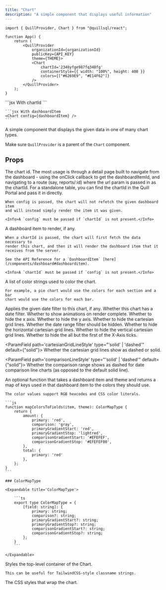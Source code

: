 ```yaml
---
title: "Chart"
description: "A simple component that displays useful information"
---
```


```tsx App.tsx
import { QuillProvider, Chart } from "@quillsql/react";

function App() {
	return (
		<QuillProvider
			organizationId={organizationId}
			publicKey={API_KEY}
			theme={THEME}>
			<Chart
				chartId='2348yfge987fq348fg'
				containerStyle={{ width: "100%", height: 400 }}
				colors={["#6269E9", "#E14F62"]}
			/>
		</QuillProvider>
	);
}
```

<RequestExample>
	```jsx With chartId
	<Chart chartId="964504993938" />
	```

    ```jsx With dashboardItem
    <Chart config={dashboardItem} />
    ```

</RequestExample>

A simple component that displays the given data in one of many chart types.

<Info>Make sure `QuillProvider` is a parent of the `Chart` component.</Info>

## Props

<ParamField path='chartId' type='string'>
	The chart id. The most usage is through a detail page built to navigate from
	the dashboard - using the onClick callback to get the dashboardItemId, and
	navigating to a route (say, reports/:id) where the url param is passed in as
	the chartId. For a standalone table, you can find the chartId in the Quill
	Portal and pass it in directly.

    When config is passed, the chart will not refetch the given dashboard item
    and will instead simply render the item it was given.

    <Info>A `config` must be passed if `chartId` is not present.</Info>

</ParamField>

<ParamField path='config' type='DashboardItem'>
	A dashboard item to render, if any.

    When a chartId is passed, the chart will first fetch the data necessary to
    render this chart, and then it will render the dashboard item that it
    receives from the server.

    See the API Reference for a `DashboardItem` [here](/components/dashboard#dashboarditem).

    <Info>A `chartId` must be passed if `config` is not present.</Info>

</ParamField>

<ParamField path='colors' type='string[]'>
	A list of color strings used to color the chart.

    For example, a pie chart would use the colors for each section and a bar
    chart would use the colors for each bar.

</ParamField>

<ParamField path='dateFilter' type='any'>
	Applies the given date filter to this chart, if any.
</ParamField>

<ParamField path='isDateFilter' type='boolean'>
	Whether this chart has a date filter.
</ParamField>

<ParamField path='isAnimationActive' type='boolean'>
	Whether to show animations on render complete.
</ParamField>

<ParamField path='hideXAxis' type='boolean'>
	Whether to hide the x axis.
</ParamField>

<ParamField path='hideYAxis' type='boolean'>
	Whether to hide the y axis.
</ParamField>

<ParamField path='hideCartesianGrid' type='boolean'>
	Whether to hide the cartesian grid lines.
</ParamField>

<ParamField path='hideDateRangeFilter' type='boolean'>
	Whether the date range filter should be hidden.
</ParamField>

<ParamField path='hideHorizontalCartesianGrid' type='boolean' default={false}>
	Whether to hide the horizontal cartesian grid lines.
</ParamField>

<ParamField path='hideVerticalCartesianGrid' type='boolean' default={true}>
	Whether to hide the vertical cartesian grid lines.
</ParamField>

<ParamField path='hideSubsequentXAxisTicks' type='boolean' default={false}>
	Whether to hide the all but the first of the X-Axis ticks.
</ParamField>

<ParamField
	path='cartesianGridLineStyle'
	type="'solid' | 'dashed'"
	default={"solid"}>
	Whether the cartesian grid lines show as dashed or solid.
</ParamField>

<ParamField
	path='comparisonLineStyle'
	type="'solid' | 'dashed'"
	default={"solid"}>
	Whether the comparison range shows as dashed for date comparison line charts
	(as opposed to the default solid line).
</ParamField>

<ParamField path='mapColorsToFields' type='(dashboardItem: DashboardItem, theme: QuillTheme) => ColorMapType'>
    An optional function that takes a dashboard item and theme and returns a
    map of keys used in that dashboard item to the colors they should use.
	
	The color values support RGB hexcodes and CSS color literals.

    ```js
    function mapColorsToFields(item, theme): ColorMapType {
    	return {
    		amount: {
    			primary: 'red',
    			comparison: 'gray',
    			primaryGradientStart: 'red',
    			primaryGradientStop: 'lightred',
    			comparisonGradientStart: '#EFEFEF',
    			comparisonGradientStop: '#EFEFEF00',
    		},
    		total: {
    			primary: 'red'
    		},
    	};
    }
    ```

    ### ColorMapType

    <Expandable title='ColorMapType'>

    	```ts
    	export type ColorMapType = {
    		[field: string]: {
    			primary: string;
    			comparison?: string;
    			primaryGradientStart?: string;
    			primaryGradientStop?: string;
    			comparisonGradientStart?: string;
    			comparisonGradientStop?: string;
    		};
    	}
    	```

    </Expandable>

</ParamField>

<ParamField path='className' type='string'>
	Styles the top-level container of the Chart.

    This can be useful for TailwindCSS-style classname strings.

</ParamField>

<ParamField path='containerStyle' type='React.CSSProperties'>
	The CSS styles that wrap the chart.
</ParamField>
